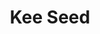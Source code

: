 ---
title: "Kee Seed"
meta_title: "Kee Seed craft"
description: "Craft de Kee Seed"
rank: "s"
draft: false
name: "Kee Seed"
recipe_img: "https://wiki.pokexgames.com/images/2/27/Kee_Seed.png"
level: 100
craft_time: 3600
result: 1
value_npc: 1
ingredients:
  - name: "Darkrai Essences"
    quantity: 36
    item_img: "https://wiki.pokexgames.com/images/0/01/Darkrai-Essence.gif"
    value_npc: 1
  - name: "Nightmare Seed Bag"
    quantity: 1
    item_img: "https://wiki.pokexgames.com/images/6/6a/Nightmare-Seed-Bag.gif"
    value_npc: 1
  - name: "Mole Hair"
    quantity: 1
    item_img: "https://wiki.pokexgames.com/images/f/f3/Mole_Hair.png"
    value_npc: 1
---